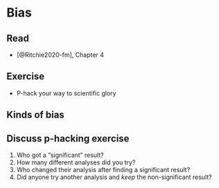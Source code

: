 # Bias  {-}

## Read {-}

- [@Ritchie2020-fm], Chapter 4

## Exercise {-}

- P-hack your way to scientific glory

## Kinds of bias {-}

## Discuss p-hacking exercise {-}

1. Who got a "significant" result?
1. How many different analyses did you try?
1. Who changed their analysis after finding a significant result?
1. Did anyone try another analysis and *keep* the non-significant result?